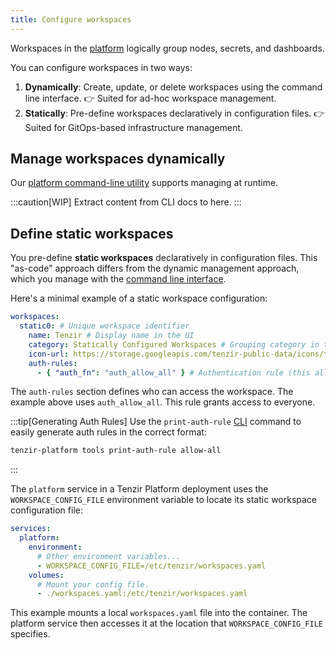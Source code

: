 ```yaml
---
title: Configure workspaces
---
```


Workspaces in the [platform](/explanations/architecture/platform) logically
group nodes, secrets, and dashboards.

You can configure workspaces in two ways:

1. **Dynamically**: Create, update, or delete workspaces using the command
   line interface. 👉 Suited for ad-hoc workspace management.
2. **Statically**: Pre-define workspaces declaratively in configuration
   files. 👉 Suited for GitOps-based infrastructure management.

## Manage workspaces dynamically

Our [platform command-line utility](/reference/platform-cli) supports managing
at runtime.

:::caution[WIP]
Extract content from CLI docs to here.
:::

## Define static workspaces

You pre-define **static workspaces** declaratively in configuration files. This
"as-code" approach differs from the dynamic management approach, which you
manage with the [command
line interface](/guides/platform-management/use-the-platform-cli).

Here's a minimal example of a static workspace configuration:

```yaml title="workspaces.yaml"
workspaces:
  static0: # Unique workspace identifier
    name: Tenzir # Display name in the UI
    category: Statically Configured Workspaces # Grouping category in the UI
    icon-url: https://storage.googleapis.com/tenzir-public-data/icons/tenzir-logo-square.svg
    auth-rules:
      - { "auth_fn": "auth_allow_all" } # Authentication rule (this allows everyone)
```

The `auth-rules` section defines who can access the workspace. The example above
uses `auth_allow_all`. This rule grants access to everyone.

:::tip[Generating Auth Rules]
Use the `print-auth-rule` [CLI](/reference/platform-cli) command to easily
generate auth rules in the correct format:

```bash
tenzir-platform tools print-auth-rule allow-all
```

:::

The `platform` service in a Tenzir Platform deployment uses the
`WORKSPACE_CONFIG_FILE` environment variable to locate its static workspace
configuration file:

```yaml title="docker-compose.yaml"
services:
  platform:
    environment:
      # Other environment variables...
      - WORKSPACE_CONFIG_FILE=/etc/tenzir/workspaces.yaml
    volumes:
      # Mount your config file.
      - ./workspaces.yaml:/etc/tenzir/workspaces.yaml
```

This example mounts a local `workspaces.yaml` file into the container. The
platform service then accesses it at the location that
`WORKSPACE_CONFIG_FILE` specifies.
